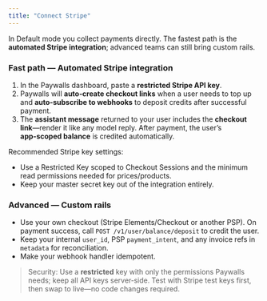 ```yaml
---
title: "Connect Stripe"
---
```


In Default mode you collect payments directly. The fastest path is the **automated Stripe integration**; advanced teams can still bring custom rails.

### Fast path — Automated Stripe integration

1. In the Paywalls dashboard, paste a **restricted Stripe API key**.
2. Paywalls will **auto‑create checkout links** when a user needs to top up and **auto‑subscribe to webhooks** to deposit credits after successful payment.
3. The **assistant message** returned to your user includes the **checkout link**—render it like any model reply. After payment, the user’s **app‑scoped balance** is credited automatically.

Recommended Stripe key settings:

- Use a Restricted Key scoped to Checkout Sessions and the minimum read permissions needed for prices/products.
- Keep your master secret key out of the integration entirely.

### Advanced — Custom rails

- Use your own checkout (Stripe Elements/Checkout or another PSP). On payment success, call `POST /v1/user/balance/deposit` to credit the user.
- Keep your internal `user_id`, PSP `payment_intent`, and any invoice refs in `metadata` for reconciliation.
- Make your webhook handler idempotent.

> Security: Use a **restricted** key with only the permissions Paywalls needs; keep all API keys server‑side. Test with Stripe test keys first, then swap to live—no code changes required.
